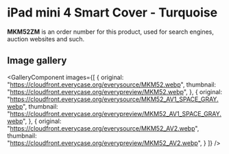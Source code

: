 
# iPad mini 4 Smart Cover - Turquoise

<Callout type='info' emoji='👉🏻'>**MKM52ZM** is an order number for this product, used for search engines, auction websites and such.</Callout>

## Image gallery

<GalleryComponent
    images={[
      {
        original: "https://cloudfront.everycase.org/everysource/MKM52.webp",
        thumbnail: "https://cloudfront.everycase.org/everypreview/MKM52.webp",
      },
      {
        original: "https://cloudfront.everycase.org/everysource/MKM52_AV1_SPACE_GRAY.webp",
        thumbnail: "https://cloudfront.everycase.org/everypreview/MKM52_AV1_SPACE_GRAY.webp",
      },
      {
        original: "https://cloudfront.everycase.org/everysource/MKM52_AV2.webp",
        thumbnail: "https://cloudfront.everycase.org/everypreview/MKM52_AV2.webp",
      }
    ]}
  />

